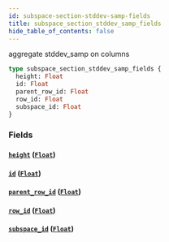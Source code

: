 ```yaml
---
id: subspace-section-stddev-samp-fields
title: subspace_section_stddev_samp_fields
hide_table_of_contents: false
---
```


aggregate stddev_samp on columns

```graphql
type subspace_section_stddev_samp_fields {
  height: Float
  id: Float
  parent_row_id: Float
  row_id: Float
  subspace_id: Float
}
```

### Fields

#### [`height`](#) ([`Float`](../scalars/float))

#### [`id`](#) ([`Float`](../scalars/float))

#### [`parent_row_id`](#) ([`Float`](../scalars/float))

#### [`row_id`](#) ([`Float`](../scalars/float))

#### [`subspace_id`](#) ([`Float`](../scalars/float))
